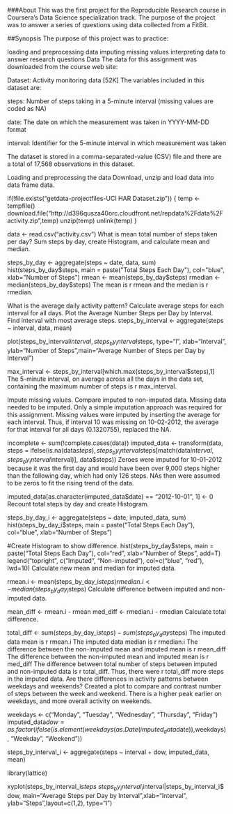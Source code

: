 
###About This was the first project for the Reproducible Research course in Coursera's Data Science specialization track. The purpose of the project was to answer a series of questions using data collected from a FitBit.

##Synopsis The purpose of this project was to practice:

loading and preprocessing data
imputing missing values
interpreting data to answer research questions
Data
The data for this assignment was downloaded from the course web site:

Dataset: Activity monitoring data [52K]
The variables included in this dataset are:

steps: Number of steps taking in a 5-minute interval (missing values are coded as NA)

date: The date on which the measurement was taken in YYYY-MM-DD format

interval: Identifier for the 5-minute interval in which measurement was taken

The dataset is stored in a comma-separated-value (CSV) file and there are a total of 17,568 observations in this dataset.

Loading and preprocessing the data
Download, unzip and load data into data frame data.

if(!file.exists("getdata-projectfiles-UCI HAR Dataset.zip")) {
        temp <- tempfile()
        download.file("http://d396qusza40orc.cloudfront.net/repdata%2Fdata%2Factivity.zip",temp)
        unzip(temp)
        unlink(temp)
}

data <- read.csv("activity.csv")
What is mean total number of steps taken per day?
Sum steps by day, create Histogram, and calculate mean and median.

steps_by_day <- aggregate(steps ~ date, data, sum)
hist(steps_by_day$steps, main = paste("Total Steps Each Day"), col="blue", xlab="Number of Steps")
rmean <- mean(steps_by_day$steps)
rmedian <- median(steps_by_day$steps)
The mean is r rmean and the median is r rmedian.

What is the average daily activity pattern?
Calculate average steps for each interval for all days.
Plot the Average Number Steps per Day by Interval.
Find interval with most average steps.
steps_by_interval <- aggregate(steps ~ interval, data, mean)

plot(steps_by_interval$interval,steps_by_interval$steps, type="l", xlab="Interval", ylab="Number of Steps",main="Average Number of Steps per Day by Interval")

max_interval <- steps_by_interval[which.max(steps_by_interval$steps),1]
The 5-minute interval, on average across all the days in the data set, containing the maximum number of steps is r max_interval.

Impute missing values. Compare imputed to non-imputed data.
Missing data needed to be imputed. Only a simple imputation approach was required for this assignment. Missing values were imputed by inserting the average for each interval. Thus, if interval 10 was missing on 10-02-2012, the average for that interval for all days (0.1320755), replaced the NA.

incomplete <- sum(!complete.cases(data))
imputed_data <- transform(data, steps = ifelse(is.na(data$steps), steps_by_interval$steps[match(data$interval, steps_by_interval$interval)], data$steps))
Zeroes were imputed for 10-01-2012 because it was the first day and would have been over 9,000 steps higher than the following day, which had only 126 steps. NAs then were assumed to be zeros to fit the rising trend of the data.

imputed_data[as.character(imputed_data$date) == "2012-10-01", 1] <- 0
Recount total steps by day and create Histogram.

steps_by_day_i <- aggregate(steps ~ date, imputed_data, sum)
hist(steps_by_day_i$steps, main = paste("Total Steps Each Day"), col="blue", xlab="Number of Steps")

#Create Histogram to show difference. 
hist(steps_by_day$steps, main = paste("Total Steps Each Day"), col="red", xlab="Number of Steps", add=T)
legend("topright", c("Imputed", "Non-imputed"), col=c("blue", "red"), lwd=10)
Calculate new mean and median for imputed data.

rmean.i <- mean(steps_by_day_i$steps)
rmedian.i <- median(steps_by_day_i$steps)
Calculate difference between imputed and non-imputed data.

mean_diff <- rmean.i - rmean
med_diff <- rmedian.i - rmedian
Calculate total difference.

total_diff <- sum(steps_by_day_i$steps) - sum(steps_by_day$steps)
The imputed data mean is r rmean.i
The imputed data median is r rmedian.i
The difference between the non-imputed mean and imputed mean is r mean_diff
The difference between the non-imputed mean and imputed mean is r med_diff
The difference between total number of steps between imputed and non-imputed data is r total_diff. Thus, there were r total_diff more steps in the imputed data.
Are there differences in activity patterns between weekdays and weekends?
Created a plot to compare and contrast number of steps between the week and weekend. There is a higher peak earlier on weekdays, and more overall activity on weekends.

weekdays <- c("Monday", "Tuesday", "Wednesday", "Thursday", 
              "Friday")
imputed_data$dow = as.factor(ifelse(is.element(weekdays(as.Date(imputed_data$date)),weekdays), "Weekday", "Weekend"))

steps_by_interval_i <- aggregate(steps ~ interval + dow, imputed_data, mean)

library(lattice)

xyplot(steps_by_interval_i$steps ~ steps_by_interval_i$interval|steps_by_interval_i$dow, main="Average Steps per Day by Interval",xlab="Interval", ylab="Steps",layout=c(1,2), type="l")


